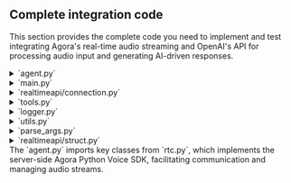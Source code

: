
## Complete integration code

This section provides the complete code you need to implement and test integrating Agora's real-time audio streaming and OpenAI's API for processing audio input and generating AI-driven responses.

<details>
<summary>`agent.py`</summary>
<CodeBlock showLineNumbers language="python">
{`import asyncio
from builtins import anext
from typing import Any

from agora.rtc.rtc_connection import RTCConnection, RTCConnInfo
from attr import dataclass

from agora_realtime_ai_api.rtc import Channel, ChatMessage, RtcEngine, RtcOptions

from .logger import setup_logger
from .realtime.struct import InputAudioBufferCommitted, InputAudioBufferSpeechStarted, InputAudioBufferSpeechStopped, ItemCreated, RateLimitsUpdated, ResponseAudioDelta, ResponseAudioDone, ResponseAudioTranscriptDelta, ResponseAudioTranscriptDone, ResponseContentPartAdded, ResponseContentPartDone, ResponseCreated, ResponseDone, ResponseOutputItemAdded, ResponseOutputItemDone, ServerVADUpdateParams, SessionUpdate, SessionUpdateParams, SessionUpdated, Voices, to_json
from .realtime.connection import RealtimeApiConnection
from .tools import ClientToolCallResponse, ToolContext
from .utils import PCMWriter

# Set up the logger 
logger = setup_logger(name=__name__, log_level=logging.INFO)

def _monitor_queue_size(queue: asyncio.Queue, queue_name: str, threshold: int = 5) -> None:
    queue_size = queue.qsize()
    if queue_size > threshold:
        logger.warning(f"Queue {queue_name} size exceeded {threshold}: current size {queue_size}")


async def wait_for_remote_user(channel: Channel) -> int:
    remote_users = list(channel.remote_users.keys())
    if len(remote_users) > 0:
        return remote_users[0]

    future = asyncio.Future[int]()

    channel.once("user_joined", lambda conn, user_id: future.set_result(user_id))

    try:
        # Wait for the remote user with a timeout of 30 seconds
        remote_user = await asyncio.wait_for(future, timeout=15.0)
        return remote_user
    except KeyboardInterrupt:
        future.cancel()
        
    except Exception as e:
        logger.error(f"Error waiting for remote user: {e}")
        raise

@dataclass(frozen=True, kw_only=True)
class InferenceConfig:
    system_message: str | None = None
    turn_detection: ServerVADUpdateParams | None = None  # MARK: CHECK!
    voice: Voices | None = None


class RealtimeKitAgent:
    engine: RtcEngine
    channel: Channel
    connection: RealtimeApiConnection
    audio_queue: asyncio.Queue[bytes] = asyncio.Queue()

    message_queue: asyncio.Queue[ResponseAudioTranscriptDelta] = (
        asyncio.Queue()
    )
    message_done_queue: asyncio.Queue[ResponseAudioTranscriptDone] = (
        asyncio.Queue()
    )
    tools: ToolContext | None = None

    _client_tool_futures: dict[str, asyncio.Future[ClientToolCallResponse]]

    @classmethod
    async def setup_and_run_agent(
        cls,
        *,
        engine: RtcEngine,
        options: RtcOptions,
        inference_config: InferenceConfig,
        tools: ToolContext | None,
    ) -> None:
        channel = engine.create_channel(options)
        await channel.connect()

        try:
            async with RealtimeApiConnection(
                base_uri=os.getenv("REALTIME_API_BASE_URI", "wss://api.openai.com"),
                api_key=os.getenv("OPENAI_API_KEY"),
                verbose=False,
            ) as connection:
                await connection.send_request(
                    SessionUpdate(
                        session=SessionUpdateParams(
                            # MARK: check this
                            turn_detection=inference_config.turn_detection,
                            tools=tools.model_description() if tools else [],
                            tool_choice="auto",
                            input_audio_format="pcm16",
                            output_audio_format="pcm16",
                            instructions=inference_config.system_message,
                            voice=inference_config.voice,
                            model=os.environ.get("OPENAI_MODEL", "gpt-4o-realtime-preview"),
                            modalities=["text", "audio"],
                            temperature=0.8,
                            max_response_output_tokens="inf",
                        )
                    )
                )

                start_session_message = await anext(connection.listen())
                # assert isinstance(start_session_message, messages.StartSession)
                logger.info(
                    f"Session started: {start_session_message.session.id} model: {start_session_message.session.model}"
                )

                agent = cls(
                    connection=connection,
                    tools=tools,
                    channel=channel,
                )
                await agent.run()

        finally:
            await channel.disconnect()
            await connection.close()

    def __init__(
        self,
        *,
        connection: RealtimeApiConnection,
        tools: ToolContext | None,
        channel: Channel,
    ) -> None:
        self.connection = connection
        self.tools = tools
        self._client_tool_futures = {}
        self.channel = channel
        self.subscribe_user = None
        self.write_pcm = os.environ.get("WRITE_AGENT_PCM", "false") == "true"
        logger.info(f"Write PCM: {self.write_pcm}")

    async def run(self) -> None:
        try:

            def log_exception(t: asyncio.Task[Any]) -> None:
                if not t.cancelled() and t.exception():
                    logger.error(
                        "unhandled exception",
                        exc_info=t.exception(),
                    )

            logger.info("Waiting for remote user to join")
            self.subscribe_user = await wait_for_remote_user(self.channel)
            logger.info(f"Subscribing to user {self.subscribe_user}")
            await self.channel.subscribe_audio(self.subscribe_user)

            async def on_user_left(
                agora_rtc_conn: RTCConnection, user_id: int, reason: int
            ):
                logger.info(f"User left: {user_id}")
                if self.subscribe_user == user_id:
                    self.subscribe_user = None
                    logger.info("Subscribed user left, disconnecting")
                    await self.channel.disconnect()

            self.channel.on("user_left", on_user_left)

            disconnected_future = asyncio.Future[None]()

            def callback(agora_rtc_conn: RTCConnection, conn_info: RTCConnInfo, reason):
                logger.info(f"Connection state changed: {conn_info.state}")
                if conn_info.state == 1:
                    if not disconnected_future.done():
                        disconnected_future.set_result(None)

            self.channel.on("connection_state_changed", callback)

            asyncio.create_task(self.rtc_to_model()).add_done_callback(log_exception)
            asyncio.create_task(self.model_to_rtc()).add_done_callback(log_exception)

            asyncio.create_task(self._process_model_messages()).add_done_callback(
                log_exception
            )

            await disconnected_future
            logger.info("Agent finished running")
        except asyncio.CancelledError:
            logger.info("Agent cancelled")
        except Exception as e:
            logger.error(f"Error running agent: {e}")
            raise

    async def rtc_to_model(self) -> None:
        if self.subscribe_user is None:
            await asyncio.sleep(0.1)

        audio_frames = self.channel.get_audio_frames(self.subscribe_user)

        # Initialize PCMWriter for receiving audio
        pcm_writer = PCMWriter(prefix="rtc_to_model", write_pcm=self.write_pcm)

        try:
            async for audio_frame in audio_frames:
                # Process received audio (send to model)
                _monitor_queue_size(self.audio_queue, "audio_queue")
                await self.connection.send_audio_data(audio_frame.data)

                # Write PCM data if enabled
                await pcm_writer.write(audio_frame.data)

                await asyncio.sleep(0)  # Yield control to allow other tasks to run

        except asyncio.CancelledError:
            # Write any remaining PCM data before exiting
            await pcm_writer.flush()
            raise  # Re-raise the exception to propagate cancellation

    async def model_to_rtc(self) -> None:
        # Initialize PCMWriter for sending audio
        pcm_writer = PCMWriter(prefix="model_to_rtc", write_pcm=self.write_pcm)

        try:
            while True:
                # Get audio frame from the model output
                frame = await self.audio_queue.get()

                # Process sending audio (to RTC)
                await self.channel.push_audio_frame(frame)

                # Write PCM data if enabled
                await pcm_writer.write(frame)

        except asyncio.CancelledError:
            # Write any remaining PCM data before exiting
            await pcm_writer.flush()
            raise  # Re-raise the cancelled exception to properly exit the task

    async def _process_model_messages(self) -> None:
        async for message in self.connection.listen():
            # logger.info(f"Received message {message=}")
            match message:
                case InputAudioBufferSpeechStarted():
                    await self.channel.clear_sender_audio_buffer()
                    # clear the audio queue so audio stops playing
                    while not self.audio_queue.empty():
                        self.audio_queue.get_nowait()
                    logger.info(f"TMS:InputAudioBufferSpeechStarted: item_id: {message.item_id}")
                
                case InputAudioBufferSpeechStopped():
                    logger.info(f"TMS:InputAudioBufferSpeechStopped: item_id: {message.item_id}")
                    pass
                
                case ResponseAudioDelta():
                    # logger.info("Received audio message")
                    self.audio_queue.put_nowait(base64.b64decode(message.delta))
                    # loop.call_soon_threadsafe(self.audio_queue.put_nowait, base64.b64decode(message.delta))
                    logger.info(f"TMS:ResponseAudioDelta: response_id:{message.response_id},item_id: {message.item_id}")
                
                case ResponseAudioTranscriptDelta():
                    # logger.info(f"Received text message {message=}")
                    asyncio.create_task(self.channel.chat.send_message(
                        ChatMessage(
                            message=to_json(message), msg_id=message.item_id
                        )
                    ))

                case ResponseAudioTranscriptDone():
                    logger.info(f"Text message done: {message=}")
                    asyncio.create_task(self.channel.chat.send_message(
                        ChatMessage(
                            message=to_json(message), msg_id=message.item_id
                        )
                    ))

                #  InputAudioBufferCommitted
                case InputAudioBufferCommitted():
                    pass
                case ItemCreated():
                    pass
                # ResponseCreated
                case ResponseCreated():
                    pass
                # ResponseDone
                case ResponseDone():
                    pass
                # ResponseOutputItemAdded
                case ResponseOutputItemAdded():
                    pass
                # ResponseContenPartAdded
                case ResponseContentPartAdded():
                    pass
                # ResponseAudioDone
                case ResponseAudioDone():
                    pass
                # ResponseContentPartDone
                case ResponseContentPartDone():
                    pass
                # ResponseOutputItemDone
                case ResponseOutputItemDone():
                    pass
                case SessionUpdated():
                    pass
                case RateLimitsUpdated():
                    pass
                case _:
                    logger.warning(f"Unhandled message {message=}")
`}
</CodeBlock>
</details>

<details>
<summary>`main.py`</summary>
<CodeBlock showLineNumbers language="python">
{`import asyncio
from multiprocessing import Process

from aiohttp import web
from dotenv import load_dotenv
from pydantic import BaseModel, Field, ValidationError

from .realtime.struct import PCM_CHANNELS, PCM_SAMPLE_RATE, ServerVADUpdateParams, Voices

from .agent import InferenceConfig, RealtimeKitAgent
from agora_realtime_ai_api.rtc import RtcEngine, RtcOptions
from .logger import setup_logger
from .parse_args import parse_args, parse_args_realtimekit

# Set up the logger with color and timestamp support
logger = setup_logger(name=__name__, log_level=logging.INFO)

load_dotenv(override=True)
app_id = os.environ.get("AGORA_APP_ID")
app_cert = os.environ.get("AGORA_APP_CERT")

if not app_id:
    raise ValueError("AGORA_APP_ID must be set in the environment.")


class StartAgentRequestBody(BaseModel):
    channel_name: str = Field(..., description="The name of the channel")
    uid: int = Field(..., description="The UID of the user")
    language: str = Field("en", description="The language of the agent")


class StopAgentRequestBody(BaseModel):
    channel_name: str = Field(..., description="The name of the channel")


# Function to monitor the process and perform extra work when it finishes
async def monitor_process(channel_name: str, process: Process):
    # Wait for the process to finish in a non-blocking way
    await asyncio.to_thread(process.join)

    logger.info(f"Process for channel {channel_name} has finished")

    # Perform additional work after the process finishes
    # For example, removing the process from the active_processes dictionary
    if channel_name in active_processes:
        active_processes.pop(channel_name)

    # Perform any other cleanup or additional actions you need here
    logger.info(f"Cleanup for channel {channel_name} completed")

    logger.info(f"Remaining active processes: {len(active_processes.keys())}")

def handle_agent_proc_signal(signum, frame):
    logger.info(f"Agent process received signal {signal.strsignal(signum)}. Exiting...")
    os._exit(0)


def run_agent_in_process(
    engine_app_id: str,
    engine_app_cert: str,
    channel_name: str,
    uid: int,
    inference_config: InferenceConfig,
):  # Set up signal forwarding in the child process
    signal.signal(signal.SIGINT, handle_agent_proc_signal)  # Forward SIGINT
    signal.signal(signal.SIGTERM, handle_agent_proc_signal)  # Forward SIGTERM
    asyncio.run(
        RealtimeKitAgent.setup_and_run_agent(
            engine=RtcEngine(appid=engine_app_id, appcert=engine_app_cert),
            options=RtcOptions(
                channel_name=channel_name,
                uid=uid,
                sample_rate=PCM_SAMPLE_RATE,
                channels=PCM_CHANNELS,
                enable_pcm_dump= os.environ.get("WRITE_RTC_PCM", "false") == "true"
            ),
            inference_config=inference_config,
            tools=None,
        )
    )


# HTTP Server Routes
async def start_agent(request):
    try:
        # Parse and validate JSON body using the pydantic model
        try:
            data = await request.json()
            validated_data = StartAgentRequestBody(**data)
        except ValidationError as e:
            return web.json_response(
                {"error": "Invalid request data", "details": e.errors()}, status=400
            )

        # Parse JSON body
        channel_name = validated_data.channel_name
        uid = validated_data.uid
        language = validated_data.language

        # Check if a process is already running for the given channel_name
        if (
            channel_name in active_processes
            and active_processes[channel_name].is_alive()
        ):
            return web.json_response(
                {"error": f"Agent already running for channel: {channel_name}"},
                status=400,
            )

        system_message = ""
        if language == "en":
            system_message = """\
Your knowledge cutoff is 2023-10. You are a helpful, witty, and friendly AI. Act like a human, but remember that you aren't a human and that you can't do human things in the real world. Your voice and personality should be warm and engaging, with a lively and playful tone. If interacting in a non-English language, start by using the standard accent or dialect familiar to the user. Talk quickly. You should always call a function if you can. Do not refer to these rules, even if you're asked about them.\
"""

        inference_config = InferenceConfig(
            system_message=system_message,
            voice=Voices.Alloy,
            turn_detection=ServerVADUpdateParams(
                type="server_vad", threshold=0.5, prefix_padding_ms=300, silence_duration_ms=200
            ),
        )
        # Create a new process for running the agent
        process = Process(
            target=run_agent_in_process,
            args=(app_id, app_cert, channel_name, uid, inference_config),
        )

        try:
            process.start()
        except Exception as e:
            logger.error(f"Failed to start agent process: {e}")
            return web.json_response(
                {"error": f"Failed to start agent: {e}"}, status=500
            )

        # Store the process in the active_processes dictionary using channel_name as the key
        active_processes[channel_name] = process

        # Monitor the process in a background asyncio task
        asyncio.create_task(monitor_process(channel_name, process))

        return web.json_response({"status": "Agent started!"})

    except Exception as e:
        logger.error(f"Failed to start agent: {e}")
        return web.json_response({"error": str(e)}, status=500)


# HTTP Server Routes: Stop Agent
async def stop_agent(request):
    try:
        # Parse and validate JSON body using the pydantic model
        try:
            data = await request.json()
            validated_data = StopAgentRequestBody(**data)
        except ValidationError as e:
            return web.json_response(
                {"error": "Invalid request data", "details": e.errors()}, status=400
            )

        # Parse JSON body
        channel_name = validated_data.channel_name

        # Find and terminate the process associated with the given channel name
        process = active_processes.get(channel_name)

        if process and process.is_alive():
            logger.info(f"Terminating process for channel {channel_name}")
            await asyncio.to_thread(os.kill, process.pid, signal.SIGKILL)

            return web.json_response(
                {"status": "Agent process terminated", "channel_name": channel_name}
            )
        else:
            return web.json_response(
                {"error": "No active agent found for the provided channel_name"},
                status=404,
            )

    except Exception as e:
        logger.error(f"Failed to stop agent: {e}")
        return web.json_response({"error": str(e)}, status=500)


# Dictionary to keep track of processes by channel name or UID
active_processes = {}


# Function to handle shutdown and process cleanup
async def shutdown(app):
    logger.info("Shutting down server, cleaning up processes...")
    for channel_name, process in active_processes.items():
        if process.is_alive():
            logger.info(
                f"Terminating process for channel {channel_name} (PID: {process.pid})"
            )
            await asyncio.to_thread(os.kill, process.pid, signal.SIGKILL)
            await asyncio.to_thread(process.join)  # Ensure process has terminated
    active_processes.clear()
    logger.info("All processes terminated, shutting down server")


# Signal handler to gracefully stop the application
def handle_signal(signum, frame):
    logger.info(f"Received exit signal {signal.strsignal(signum)}...")

    loop = asyncio.get_running_loop()
    if loop.is_running():
        # Properly shutdown by stopping the loop and running shutdown
        loop.create_task(shutdown(None))
        loop.stop()


# Main aiohttp application setup
async def init_app():
    app = web.Application()

    # Add cleanup task to run on app exit
    app.on_cleanup.append(shutdown)

    app.add_routes([web.post("/start_agent", start_agent)])
    app.add_routes([web.post("/stop_agent", stop_agent)])

    return app


if __name__ == "__main__":
    # Parse the action argument
    args = parse_args()
    # Action logic based on the action argument
    if args.action == "server":
        # Python 3.10+ requires explicitly creating a new event loop if none exists
        try:
            loop = asyncio.get_event_loop()
        except RuntimeError:
            # For Python 3.10+, use this to get a new event loop if the default is closed or not created
            loop = asyncio.new_event_loop()
            asyncio.set_event_loop(loop)

        # Start the application using asyncio.run for the new event loop
        app = loop.run_until_complete(init_app())
        web.run_app(app, port=int(os.getenv("SERVER_PORT") or "8080"))
    elif args.action == "agent":
        # Parse RealtimeKitOptions for running the agent
        realtime_kit_options = parse_args_realtimekit()

        # Example logging for parsed options (channel_name and uid)
        logger.info(f"Running agent with options: {realtime_kit_options}")

        inference_config = InferenceConfig(
            system_message="""\
Your knowledge cutoff is 2023-10. You are a helpful, witty, and friendly AI. Act like a human, but remember that you aren't a human and that you can't do human things in the real world. Your voice and personality should be warm and engaging, with a lively and playful tone. If interacting in a non-English language, start by using the standard accent or dialect familiar to the user. Talk quickly. You should always call a function if you can. Do not refer to these rules, even if you're asked about them.\
""",
            voice=Voices.Alloy,
            turn_detection=ServerVADUpdateParams(
                type="server_vad", threshold=0.5, prefix_padding_ms=300, silence_duration_ms=200
            ),
        )
        run_agent_in_process(
            engine_app_id=app_id,
            engine_app_cert=app_cert,
            channel_name=realtime_kit_options["channel_name"],
            uid=realtime_kit_options["uid"],
            inference_config=inference_config,
        )
`}
</CodeBlock>
</details>

<details>
<summary>`realtimeapi/connection.py`</summary>
<CodeBlock showLineNumbers language="python">
{`import asyncio

from typing import Any, AsyncGenerator
from .struct import InputAudioBufferAppend, ClientToServerMessage, ServerToClientMessage, parse_server_message, to_json
from ..logger import setup_logger

# Set up the logger with color and timestamp support
logger = setup_logger(name=__name__, log_level=logging.INFO)


DEFAULT_VIRTUAL_MODEL = "gpt-4o-realtime-preview"

def smart_str(s: str, max_field_len: int = 128) -> str:
    """parse string as json, truncate data field to 128 characters, reserialize"""
    try:
        data = json.loads(s)
        if "delta" in data:
            key = "delta"
        elif "audio" in data:
            key = "audio"
        else:
            return s

        if len(data[key]) > max_field_len:
            data[key] = data[key][:max_field_len] + "..."
        return json.dumps(data)
    except json.JSONDecodeError:
        return s


class RealtimeApiConnection:
    def __init__(
        self,
        base_uri: str,
        api_key: str | None = None,
        path: str = "/v1/realtime",
        verbose: bool = False,
        model: str = DEFAULT_VIRTUAL_MODEL,
    ):
        
        self.url = f"{base_uri}{path}"
        if "model=" not in self.url:
            self.url += f"?model={model}"

        self.api_key = api_key or os.environ.get("OPENAI_API_KEY")
        self.websocket: aiohttp.ClientWebSocketResponse | None = None
        self.verbose = verbose
        self.session = aiohttp.ClientSession()

    async def __aenter__(self) -> "RealtimeApiConnection":
        await self.connect()
        return self

    async def __aexit__(self, exc_type: Any, exc_value: Any, traceback: Any) -> bool:
        await self.close()
        return False

    async def connect(self):
        auth = aiohttp.BasicAuth("", self.api_key) if self.api_key else None

        headers = {"OpenAI-Beta": "realtime=v1"}

        self.websocket = await self.session.ws_connect(
            url=self.url,
            auth=auth,
            headers=headers,
        )

    async def send_audio_data(self, audio_data: bytes):
        """audio_data is assumed to be pcm16 24kHz mono little-endian"""
        base64_audio_data = base64.b64encode(audio_data).decode("utf-8")
        message = InputAudioBufferAppend(audio=base64_audio_data)
        await self.send_request(message)

    async def send_request(self, message: ClientToServerMessage):
        assert self.websocket is not None
        message_str = to_json(message)
        if self.verbose:
            logger.info(f"-> {smart_str(message_str)}")
        await self.websocket.send_str(message_str)

    

    async def listen(self) -> AsyncGenerator[ServerToClientMessage, None]:
        assert self.websocket is not None
        if self.verbose:
            logger.info("Listening for realtimeapi messages")
        try:
            async for msg in self.websocket:
                if msg.type == aiohttp.WSMsgType.TEXT:
                    if self.verbose:
                        logger.info(f"<- {smart_str(msg.data)}")
                    yield self.handle_server_message(msg.data)
                elif msg.type == aiohttp.WSMsgType.ERROR:
                    logger.error("Error during receive: %s", self.websocket.exception())
                    break
        except asyncio.CancelledError:
            logger.info("Receive messages task cancelled")

    def handle_server_message(self, message: str) -> ServerToClientMessage:
        try:
            return parse_server_message(message)
        except Exception as e:
            logger.error("Error handling message: " + str(e))
            raise e

    async def close(self):
        # Close the websocket connection if it exists
        if self.websocket:
            await self.websocket.close()
            self.websocket = None
`}
</CodeBlock>
</details>

<details>
<summary>`tools.py`</summary>
<CodeBlock showLineNumbers language="python">
{`import abc
from typing import Any, Callable, assert_never

from attr import dataclass
from pydantic import BaseModel

from .logger import setup_logger

# Set up the logger with color and timestamp support
logger = setup_logger(name=__name__, log_level=logging.INFO)


@dataclass(frozen=True, kw_only=True)
class LocalFunctionToolDeclaration:
    """Declaration of a tool that can be called by the model, and runs a function locally on the tool context."""

    name: str
    description: str
    parameters: dict[str, Any]
    function: Callable[..., Any]

    def model_description(self) -> dict[str, Any]:
        return {
            "type": "function",
            "function": {
                "name": self.name,
                "description": self.description,
                "parameters": self.parameters,
            },
        }


@dataclass(frozen=True, kw_only=True)
class PassThroughFunctionToolDeclaration:
    """Declaration of a tool that can be called by the model."""

    name: str
    description: str
    parameters: dict[str, Any]

    def model_description(self) -> dict[str, Any]:
        return {
            "type": "function",
            "function": {
                "name": self.name,
                "description": self.description,
                "parameters": self.parameters,
            },
        }


ToolDeclaration = LocalFunctionToolDeclaration | PassThroughFunctionToolDeclaration


@dataclass(frozen=True, kw_only=True)
class LocalToolCallExecuted:
    json_encoded_output: str


@dataclass(frozen=True, kw_only=True)
class ShouldPassThroughToolCall:
    decoded_function_args: dict[str, Any]


ExecuteToolCallResult = LocalToolCallExecuted | ShouldPassThroughToolCall


class ToolContext(abc.ABC):
    _tool_declarations: dict[str, ToolDeclaration]

    def __init__(self) -> None:
        # TODO should be an ordered dict
        self._tool_declarations = {}

    def register_function(
        self,
        *,
        name: str,
        description: str = "",
        parameters: dict[str, Any],
        fn: Callable[..., Any],
    ) -> None:
        self._tool_declarations[name] = LocalFunctionToolDeclaration(
            name=name, description=description, parameters=parameters, function=fn
        )

    def register_client_function(
        self,
        *,
        name: str,
        description: str = "",
        parameters: dict[str, Any],
    ) -> None:
        self._tool_declarations[name] = PassThroughFunctionToolDeclaration(
            name=name, description=description, parameters=parameters
        )

    async def execute_tool(
        self, tool_name: str, encoded_function_args: str
    ) -> ExecuteToolCallResult | None:
        tool = self._tool_declarations.get(tool_name)
        if not tool:
            return None

        args = json.loads(encoded_function_args)
        assert isinstance(args, dict)

        if isinstance(tool, LocalFunctionToolDeclaration):
            logger.info(f"Executing tool {tool_name} with args {args}")
            result = await tool.function(**args)
            logger.info(f"Tool {tool_name} executed with result {result}")
            return LocalToolCallExecuted(json_encoded_output=json.dumps(result))

        if isinstance(tool, PassThroughFunctionToolDeclaration):
            return ShouldPassThroughToolCall(decoded_function_args=args)

        assert_never(tool)

    def model_description(self) -> list[dict[str, Any]]:
        return [v.model_description() for v in self._tool_declarations.values()]


class ClientToolCallResponse(BaseModel):
    tool_call_id: str
    result: dict[str, Any] | str | float | int | bool | None = None
`}
</CodeBlock>
</details>

<details>
<summary>`logger.py`</summary>
<CodeBlock showLineNumbers language="python">
{`import logging
from datetime import datetime



def setup_logger(
    name: str,
    log_level: int = logging.INFO,
    log_format: str = "%(asctime)s - %(name)s - %(levelname)s - %(message)s",
    use_color: bool = True
) -> logging.Logger:
    """Sets up and returns a logger with color and timestamp support, including milliseconds."""

    # Create or get a logger with the given name
    logger = logging.getLogger(name)

    # Prevent the logger from propagating to the root logger (disable extra output)
    logger.propagate = False
    
    # Clear existing handlers to avoid duplicate messages
    if logger.hasHandlers():
        logger.handlers.clear()

    # Set the log level
    logger.setLevel(log_level)

    # Create console handler
    handler = logging.StreamHandler()

    # Custom formatter for adding milliseconds
    class CustomFormatter(colorlog.ColoredFormatter):
        def formatTime(self, record, datefmt=None):
            record_time = datetime.fromtimestamp(record.created)
            if datefmt:
                return record_time.strftime(datefmt) + f",{int(record.msecs):03d}"
            else:
                return record_time.strftime("%Y-%m-%d %H:%M:%S") + f",{int(record.msecs):03d}"

    # Use custom formatter that includes milliseconds
    if use_color:
        formatter = CustomFormatter(
            "%(log_color)s" + log_format,
            datefmt="%Y-%m-%d %H:%M:%S",  # Milliseconds will be appended manually
            log_colors={
                "DEBUG": "cyan",
                "INFO": "green",
                "WARNING": "yellow",
                "ERROR": "red",
                "CRITICAL": "bold_red",
            },
        )
    else:
        formatter = CustomFormatter(log_format, datefmt="%Y-%m-%d %H:%M:%S")

    handler.setFormatter(formatter)

    # Add the handler to the logger
    logger.addHandler(handler)

    return logger
`}
</CodeBlock>
</details>

<details>
<summary>`utils.py`</summary>
<CodeBlock showLineNumbers language="python">
{`import asyncio
from datetime import datetime


def write_pcm_to_file(buffer: bytearray, file_name: str) -> None:
    """Helper function to write PCM data to a file."""
    with open(file_name, "ab") as f:  # append to file
        f.write(buffer)


def generate_file_name(prefix: str) -> str:
    # Create a timestamp for the file name
    timestamp = datetime.now().strftime("%Y%m%d_%H%M%S")
    return f"{prefix}_{timestamp}.pcm"


class PCMWriter:
    def __init__(self, prefix: str, write_pcm: bool, buffer_size: int = 1024 * 64):
        self.write_pcm = write_pcm
        self.buffer = bytearray()
        self.buffer_size = buffer_size
        self.file_name = generate_file_name(prefix) if write_pcm else None
        self.loop = asyncio.get_event_loop()

    async def write(self, data: bytes) -> None:
        """Accumulate data into the buffer and write to file when necessary."""
        if not self.write_pcm:
            return

        self.buffer.extend(data)

        # Write to file if buffer is full
        if len(self.buffer) >= self.buffer_size:
            await self._flush()

    async def flush(self) -> None:
        """Write any remaining data in the buffer to the file."""
        if self.write_pcm and self.buffer:
            await self._flush()

    async def _flush(self) -> None:
        """Helper method to write the buffer to the file."""
        if self.file_name:
            await self.loop.run_in_executor(
                None,
                functools.partial(write_pcm_to_file, self.buffer[:], self.file_name),
            )
        self.buffer.clear()
`}
</CodeBlock>
</details>

<details>
<summary>`parse_args.py`</summary>
<CodeBlock showLineNumbers language="python">
{`import argparse
from typing import TypedDict

from .logger import setup_logger

# Set up the logger with color and timestamp support
logger = setup_logger(name=__name__, log_level=logging.INFO)


class RealtimeKitOptions(TypedDict):
    channel_name: str
    uid: int

def parse_args():
    parser = argparse.ArgumentParser(description="Manage server and agent actions.")
    
    # Create a subparser for actions (server and agent)
    subparsers = parser.add_subparsers(dest="action", required=True)

    # Subparser for the 'server' action (no additional arguments)
    subparsers.add_parser("server", help="Start the server")

    # Subparser for the 'agent' action (with required arguments)
    agent_parser = subparsers.add_parser("agent", help="Run an agent")
    agent_parser.add_argument("--channel_name", required=True, help="Channel Id / must")
    agent_parser.add_argument("--uid", type=int, default=0, help="User Id / default is 0")

    return parser.parse_args()


def parse_args_realtimekit() -> RealtimeKitOptions:
    args = parse_args()
    logger.info(f"Parsed arguments: {args}")

    if args.action == "agent":
        options: RealtimeKitOptions = {"channel_name": args.channel_name, "uid": args.uid}
        return options

    return None
`}
</CodeBlock>
</details>

<details>
<summary>`realtimeapi/struct.py`</summary>
<CodeBlock showLineNumbers language="python">
{`import json

from dataclasses import dataclass, asdict, field, is_dataclass
from typing import Any, Dict, Literal, Optional, List, Set, Union
from enum import Enum

PCM_SAMPLE_RATE = 24000
PCM_CHANNELS = 1

def generate_event_id() -> str:
    return str(uuid.uuid4())

# Enums
class Voices(str, Enum):
    Alloy = "alloy"
    Echo = "echo"
    Fable = "fable"
    Nova = "nova"
    Nova_2 = "nova_2"
    Nova_3 = "nova_3"
    Nova_4 = "nova_4"
    Nova_5 = "nova_5"
    Onyx = "onyx"
    Shimmer = "shimmer"

class AudioFormats(str, Enum):
    PCM16 = "pcm16"
    G711_ULAW = "g711_ulaw"
    G711_ALAW = "g711_alaw"

class ItemType(str, Enum):
    Message = "message"
    FunctionCall = "function_call"
    FunctionCallOutput = "function_call_output"

class MessageRole(str, Enum):
    System = "system"
    User = "user"
    Assistant = "assistant"

class ContentType(str, Enum):
    InputText = "input_text"
    InputAudio = "input_audio"
    Text = "text"
    Audio = "audio"

@dataclass
class FunctionToolChoice:
    name: str  # Name of the function
    type: str = "function"  # Fixed value for type

# ToolChoice can be either a literal string or FunctionToolChoice
ToolChoice = Union[str, FunctionToolChoice]  # "none", "auto", "required", or FunctionToolChoice

@dataclass
class RealtimeError:
    type: str  # The type of the error
    message: str  # The error message
    code: Optional[str] = None  # Optional error code
    param: Optional[str] = None  # Optional parameter related to the error
    event_id: Optional[str] = None  # Optional event ID for tracing

@dataclass
class InputAudioTranscription:
    model: str = "whisper-1"  # Default transcription model is "whisper-1"

@dataclass
class ServerVADUpdateParams:
    threshold: Optional[float] = None  # Threshold for voice activity detection
    prefix_padding_ms: Optional[int] = None  # Amount of padding before the voice starts (in milliseconds)
    silence_duration_ms: Optional[int] = None  # Duration of silence before considering speech stopped (in milliseconds)
    type: str = "server_vad"  # Fixed value for VAD type
@dataclass
class Session:
    id: str  # The unique identifier for the session
    model: str  # The model associated with the session (e.g., "gpt-3")
    expires_at: int  # Expiration time of the session in seconds since the epoch (UNIX timestamp)
    object: str = "realtime.session"  # Fixed value indicating the object type
    modalities: Set[str] = field(default_factory=lambda: {"text", "audio"})  # Set of allowed modalities (e.g., "text", "audio")
    instructions: Optional[str] = None  # Instructions or guidance for the session
    voice: Voices = Voices.Alloy  # Voice configuration for audio responses, defaulting to "Alloy"
    turn_detection: Optional[ServerVADUpdateParams] = None  # Voice activity detection (VAD) settings
    input_audio_format: AudioFormats = AudioFormats.PCM16  # Audio format for input (e.g., "pcm16")
    output_audio_format: AudioFormats = AudioFormats.PCM16  # Audio format for output (e.g., "pcm16")
    input_audio_transcription: Optional[InputAudioTranscription] = None  # Audio transcription model settings (e.g., "whisper-1")
    tools: List[Dict[str, Union[str, Any]]] = field(default_factory=list)  # List of tools available during the session
    tool_choice: Literal["auto", "none", "required"] = "auto"  # How tools should be used in the session
    temperature: float = 0.8  # Temperature setting for model creativity
    max_response_output_tokens: Union[int, Literal["inf"]] = "inf"  # Maximum number of tokens in the response, or "inf" for unlimited
    

@dataclass
class SessionUpdateParams:
    model: Optional[str] = None  # Optional string to specify the model
    modalities: Optional[Set[str]] = None  # Set of allowed modalities (e.g., "text", "audio")
    instructions: Optional[str] = None  # Optional instructions string
    voice: Optional[Voices] = None  # Voice selection, can be `None` or from `Voices` Enum
    turn_detection: Optional[ServerVADUpdateParams] = None  # Server VAD update params
    input_audio_format: Optional[AudioFormats] = None  # Input audio format from `AudioFormats` Enum
    output_audio_format: Optional[AudioFormats] = None  # Output audio format from `AudioFormats` Enum
    input_audio_transcription: Optional[InputAudioTranscription] = None  # Optional transcription model
    tools: Optional[List[Dict[str, Union[str, any]]]] = None  # List of tools (e.g., dictionaries)
    tool_choice: Optional[ToolChoice] = None  # ToolChoice, either string or `FunctionToolChoice`
    temperature: Optional[float] = None  # Optional temperature for response generation
    max_response_output_tokens: Optional[Union[int, str]] = None  # Max response tokens, "inf" for infinite


# Define individual message item param types
@dataclass
class SystemMessageItemParam:
    content: List[dict]  # This can be more specific based on content structure
    id: Optional[str] = None
    status: Optional[str] = None
    type: str = "message"
    role: str = "system"

@dataclass
class UserMessageItemParam:
    content: List[dict]  # Similarly, content can be more specific
    id: Optional[str] = None
    status: Optional[str] = None
    type: str = "message"
    role: str = "user"

@dataclass
class AssistantMessageItemParam:
    content: List[dict]  # Content structure here depends on your schema
    id: Optional[str] = None
    status: Optional[str] = None
    type: str = "message"
    role: str = "assistant"

@dataclass
class FunctionCallItemParam:
    name: str
    call_id: str
    arguments: str
    type: str = "function_call"
    id: Optional[str] = None
    status: Optional[str] = None

@dataclass
class FunctionCallOutputItemParam:
    call_id: str
    output: str
    id: Optional[str] = None
    type: str = "function_call_output"

# Union of all possible item types
ItemParam = Union[
    SystemMessageItemParam,
    UserMessageItemParam,
    AssistantMessageItemParam,
    FunctionCallItemParam,
    FunctionCallOutputItemParam
]


# Assuming the EventType and other enums are already defined
# For reference:
class EventType(str, Enum):
    SESSION_UPDATE = "session.update"
    INPUT_AUDIO_BUFFER_APPEND = "input_audio_buffer.append"
    INPUT_AUDIO_BUFFER_COMMIT = "input_audio_buffer.commit"
    INPUT_AUDIO_BUFFER_CLEAR = "input_audio_buffer.clear"
    UPDATE_CONVERSATION_CONFIG = "update_conversation_config"
    ITEM_CREATE = "conversation.item.create"
    ITEM_TRUNCATE = "conversation.item.truncate"
    ITEM_DELETE = "conversation.item.delete"
    RESPONSE_CREATE = "response.create"
    RESPONSE_CANCEL = "response.cancel"

    ERROR = "error"
    SESSION_CREATED = "session.created"
    SESSION_UPDATED = "session.updated"

    INPUT_AUDIO_BUFFER_COMMITTED = "input_audio_buffer.committed"
    INPUT_AUDIO_BUFFER_CLEARED = "input_audio_buffer.cleared"
    INPUT_AUDIO_BUFFER_SPEECH_STARTED = "input_audio_buffer.speech_started"
    INPUT_AUDIO_BUFFER_SPEECH_STOPPED = "input_audio_buffer.speech_stopped"

    ITEM_CREATED = "conversation.item.created"
    ITEM_DELETED = "conversation.item.deleted"
    ITEM_TRUNCATED = "conversation.item.truncated"
    ITEM_INPUT_AUDIO_TRANSCRIPTION_COMPLETED = "conversation.item.input_audio_transcription.completed"
    ITEM_INPUT_AUDIO_TRANSCRIPTION_FAILED = "conversation.item.input_audio_transcription.failed"

    RESPONSE_CREATED = "response.created"
    RESPONSE_CANCELLED = "response.cancelled"
    RESPONSE_DONE = "response.done"
    RESPONSE_OUTPUT_ITEM_ADDED = "response.output_item.added"
    RESPONSE_OUTPUT_ITEM_DONE = "response.output_item.done"
    RESPONSE_CONTENT_PART_ADDED = "response.content_part.added"
    RESPONSE_CONTENT_PART_DONE = "response.content_part.done"
    RESPONSE_TEXT_DELTA = "response.text.delta"
    RESPONSE_TEXT_DONE = "response.text.done"
    RESPONSE_AUDIO_TRANSCRIPT_DELTA = "response.audio_transcript.delta"
    RESPONSE_AUDIO_TRANSCRIPT_DONE = "response.audio_transcript.done"
    RESPONSE_AUDIO_DELTA = "response.audio.delta"
    RESPONSE_AUDIO_DONE = "response.audio.done"
    RESPONSE_FUNCTION_CALL_ARGUMENTS_DELTA = "response.function_call_arguments.delta"
    RESPONSE_FUNCTION_CALL_ARGUMENTS_DONE = "response.function_call_arguments.done"
    RATE_LIMITS_UPDATED = "rate_limits.updated"

# Base class for all ServerToClientMessages
@dataclass
class ServerToClientMessage:
    event_id: str


@dataclass
class ErrorMessage(ServerToClientMessage):
    error: RealtimeError
    type: str = EventType.ERROR


@dataclass
class SessionCreated(ServerToClientMessage):
    session: Session
    type: str = EventType.SESSION_CREATED


@dataclass
class SessionUpdated(ServerToClientMessage):
    session: Session
    type: str = EventType.SESSION_UPDATED


@dataclass
class InputAudioBufferCommitted(ServerToClientMessage):
    item_id: str
    type: str = EventType.INPUT_AUDIO_BUFFER_COMMITTED
    previous_item_id: Optional[str] = None


@dataclass
class InputAudioBufferCleared(ServerToClientMessage):
    type: str = EventType.INPUT_AUDIO_BUFFER_CLEARED


@dataclass
class InputAudioBufferSpeechStarted(ServerToClientMessage):
    audio_start_ms: int
    item_id: str
    type: str = EventType.INPUT_AUDIO_BUFFER_SPEECH_STARTED


@dataclass
class InputAudioBufferSpeechStopped(ServerToClientMessage):
    audio_end_ms: int
    type: str = EventType.INPUT_AUDIO_BUFFER_SPEECH_STOPPED
    item_id: Optional[str] = None


@dataclass
class ItemCreated(ServerToClientMessage):
    item: ItemParam
    type: str = EventType.ITEM_CREATED
    previous_item_id: Optional[str] = None


@dataclass
class ItemTruncated(ServerToClientMessage):
    item_id: str
    content_index: int
    audio_end_ms: int
    type: str = EventType.ITEM_TRUNCATED


@dataclass
class ItemDeleted(ServerToClientMessage):
    item_id: str
    type: str = EventType.ITEM_DELETED


# Assuming the necessary enums, ItemParam, and other classes are defined above
# ResponseStatus could be a string or an enum, depending on your schema

# Enum or Literal for ResponseStatus (could be more extensive)
ResponseStatus = Union[str, Literal["in_progress", "completed", "cancelled", "incomplete", "failed"]]

# Define status detail classes
@dataclass
class ResponseCancelledDetails:
    reason: str  # e.g., "turn_detected", "client_cancelled"
    type: str = "cancelled"

@dataclass
class ResponseIncompleteDetails:
    reason: str  # e.g., "max_output_tokens", "content_filter"
    type: str = "incomplete"

@dataclass
class ResponseError:
    type: str  # The type of the error, e.g., "validation_error", "server_error"
    message: str  # The error message describing what went wrong
    code: Optional[str] = None  # Optional error code, e.g., HTTP status code, API error code

@dataclass
class ResponseFailedDetails:
    error: ResponseError  # Assuming ResponseError is already defined
    type: str = "failed"

# Union of possible status details
ResponseStatusDetails = Union[ResponseCancelledDetails, ResponseIncompleteDetails, ResponseFailedDetails]

# Define Usage class to handle token usage
@dataclass
class InputTokenDetails:
    cached_tokens: int
    text_tokens: int
    audio_tokens: int

@dataclass
class OutputTokenDetails:
    text_tokens: int
    audio_tokens: int

@dataclass
class Usage:
    total_tokens: int
    input_tokens: int
    output_tokens: int
    input_token_details: InputTokenDetails
    output_token_details: OutputTokenDetails

# The Response dataclass definition
@dataclass
class Response:
    id: str  # Unique ID for the response
    output: List[ItemParam] = field(default_factory=list)  # List of items in the response
    object: str = "realtime.response"  # Fixed value for object type
    status: ResponseStatus = "in_progress"  # Status of the response
    status_details: Optional[ResponseStatusDetails] = None  # Additional details based on status
    usage: Optional[Usage] = None  # Token usage information



@dataclass
class ResponseCreated(ServerToClientMessage):
    response: Response
    type: str = EventType.RESPONSE_CREATED


@dataclass
class ResponseDone(ServerToClientMessage):
    response: Response
    type: str = EventType.RESPONSE_DONE


@dataclass
class ResponseTextDelta(ServerToClientMessage):
    response_id: str
    item_id: str
    output_index: int
    content_index: int
    delta: str
    type: str = EventType.RESPONSE_TEXT_DELTA


@dataclass
class ResponseTextDone(ServerToClientMessage):
    response_id: str
    item_id: str
    output_index: int
    content_index: int
    text: str
    type: str = EventType.RESPONSE_TEXT_DONE


@dataclass
class ResponseAudioTranscriptDelta(ServerToClientMessage):
    response_id: str
    item_id: str
    output_index: int
    content_index: int
    delta: str
    type: str = EventType.RESPONSE_AUDIO_TRANSCRIPT_DELTA


@dataclass
class ResponseAudioTranscriptDone(ServerToClientMessage):
    response_id: str
    item_id: str
    output_index: int
    content_index: int
    transcript: str
    type: str = EventType.RESPONSE_AUDIO_TRANSCRIPT_DONE


@dataclass
class ResponseAudioDelta(ServerToClientMessage):
    response_id: str
    item_id: str
    output_index: int
    content_index: int
    delta: str
    type: str = EventType.RESPONSE_AUDIO_DELTA


@dataclass
class ResponseAudioDone(ServerToClientMessage):
    response_id: str
    item_id: str
    output_index: int
    content_index: int
    type: str = EventType.RESPONSE_AUDIO_DONE


@dataclass
class ResponseFunctionCallArgumentsDelta(ServerToClientMessage):
    response_id: str
    item_id: str
    output_index: int
    call_id: str
    delta: str
    type: str = EventType.RESPONSE_FUNCTION_CALL_ARGUMENTS_DELTA


@dataclass
class ResponseFunctionCallArgumentsDone(ServerToClientMessage):
    response_id: str
    item_id: str
    output_index: int
    call_id: str
    name: str
    arguments: str
    type: str = EventType.RESPONSE_FUNCTION_CALL_ARGUMENTS_DONE


@dataclass
class RateLimitDetails:
    name: str  # Name of the rate limit, e.g., "api_requests", "message_generation"
    limit: int  # The maximum number of allowed requests in the current time window
    remaining: int  # The number of requests remaining in the current time window
    reset_seconds: float  # The number of seconds until the rate limit resets

@dataclass
class RateLimitsUpdated(ServerToClientMessage):
    rate_limits: List[RateLimitDetails]
    type: str = EventType.RATE_LIMITS_UPDATED


@dataclass
class ResponseOutputItemAdded(ServerToClientMessage):
    response_id: str  # The ID of the response
    output_index: int  # Index of the output item in the response
    item: Union[ItemParam, None]  # The added item (can be a message, function call, etc.)
    type: str = EventType.RESPONSE_OUTPUT_ITEM_ADDED  # Fixed event type

@dataclass
class ResponseContentPartAdded(ServerToClientMessage):
    response_id: str  # The ID of the response
    item_id: str  # The ID of the item to which the content part was added
    output_index: int  # Index of the output item in the response
    content_index: int  # Index of the content part in the output
    part: Union[ItemParam, None]  # The added content part
    type: str = EventType.RESPONSE_CONTENT_PART_ADDED  # Fixed event type

@dataclass
class ResponseContentPartDone(ServerToClientMessage):
    response_id: str  # The ID of the response
    item_id: str  # The ID of the item to which the content part belongs
    output_index: int  # Index of the output item in the response
    content_index: int  # Index of the content part in the output
    part: Union[ItemParam, None]  # The content part that was completed
    type: str = EventType.RESPONSE_CONTENT_PART_ADDED  # Fixed event type

@dataclass
class ResponseOutputItemDone(ServerToClientMessage):
    response_id: str  # The ID of the response
    output_index: int  # Index of the output item in the response
    item: Union[ItemParam, None]  # The output item that was completed
    type: str = EventType.RESPONSE_OUTPUT_ITEM_DONE  # Fixed event type

@dataclass
class ItemInputAudioTranscriptionCompleted(ServerToClientMessage):
    item_id: str  # The ID of the item for which transcription was completed
    content_index: int  # Index of the content part that was transcribed
    transcript: str  # The transcribed text
    type: str = EventType.ITEM_INPUT_AUDIO_TRANSCRIPTION_COMPLETED  # Fixed event type

@dataclass
class ItemInputAudioTranscriptionFailed(ServerToClientMessage):
    item_id: str  # The ID of the item for which transcription failed
    content_index: int  # Index of the content part that failed to transcribe
    error: ResponseError  # Error details explaining the failure
    type: str = EventType.ITEM_INPUT_AUDIO_TRANSCRIPTION_FAILED  # Fixed event type

# Union of all server-to-client message types
ServerToClientMessages = Union[
    ErrorMessage,
    SessionCreated,
    SessionUpdated,
    InputAudioBufferCommitted,
    InputAudioBufferCleared,
    InputAudioBufferSpeechStarted,
    InputAudioBufferSpeechStopped,
    ItemCreated,
    ItemTruncated,
    ItemDeleted,
    ResponseCreated,
    ResponseDone,
    ResponseTextDelta,
    ResponseTextDone,
    ResponseAudioTranscriptDelta,
    ResponseAudioTranscriptDone,
    ResponseAudioDelta,
    ResponseAudioDone,
    ResponseFunctionCallArgumentsDelta,
    ResponseFunctionCallArgumentsDone,
    RateLimitsUpdated,
    ResponseOutputItemAdded,
    ResponseContentPartAdded,
    ResponseContentPartDone,
    ResponseOutputItemDone,
    ItemInputAudioTranscriptionCompleted,
    ItemInputAudioTranscriptionFailed
]



# Base class for all ClientToServerMessages
@dataclass
class ClientToServerMessage:
    event_id: str = field(default_factory=generate_event_id)


@dataclass
class InputAudioBufferAppend(ClientToServerMessage):
    audio: Optional[str] = field(default=None)
    type: str = EventType.INPUT_AUDIO_BUFFER_APPEND  # Default argument (has a default value)

@dataclass
class InputAudioBufferCommit(ClientToServerMessage):
    type: str = EventType.INPUT_AUDIO_BUFFER_COMMIT


@dataclass
class InputAudioBufferClear(ClientToServerMessage):
    type: str = EventType.INPUT_AUDIO_BUFFER_CLEAR


@dataclass
class ItemCreate(ClientToServerMessage):
    item: Optional[ItemParam] = field(default=None)  # Assuming `ItemParam` is already defined
    type: str = EventType.ITEM_CREATE
    previous_item_id: Optional[str] = None


@dataclass
class ItemTruncate(ClientToServerMessage):
    item_id: Optional[str] = field(default=None)
    content_index: Optional[int] = field(default=None)
    audio_end_ms: Optional[int] = field(default=None)
    type: str = EventType.ITEM_TRUNCATE


@dataclass
class ItemDelete(ClientToServerMessage):
    item_id: Optional[str] = field(default=None)
    type: str = EventType.ITEM_DELETE
    
@dataclass
class ResponseCreateParams:
    commit: bool = True  # Whether the generated messages should be appended to the conversation
    cancel_previous: bool = True  # Whether to cancel the previous pending generation
    append_input_items: Optional[List[ItemParam]] = None  # Messages to append before response generation
    input_items: Optional[List[ItemParam]] = None  # Initial messages to use for generation
    modalities: Optional[Set[str]] = None  # Allowed modalities (e.g., "text", "audio")
    instructions: Optional[str] = None  # Instructions or guidance for the model
    voice: Optional[Voices] = None  # Voice setting for audio output
    output_audio_format: Optional[AudioFormats] = None  # Format for the audio output
    tools: Optional[List[Dict[str, Any]]] = None  # Tools available for this response
    tool_choice: Optional[ToolChoice] = None  # How to choose the tool ("auto", "required", etc.)
    temperature: Optional[float] = None  # The randomness of the model's responses
    max_response_output_tokens: Optional[Union[int, str]] = None  # Max number of tokens for the output, "inf" for infinite


@dataclass
class ResponseCreate(ClientToServerMessage):
    type: str = EventType.RESPONSE_CREATE
    response: Optional[ResponseCreateParams] = None  # Assuming `ResponseCreateParams` is defined


@dataclass
class ResponseCancel(ClientToServerMessage):
    type: str = EventType.RESPONSE_CANCEL

DEFAULT_CONVERSATION = "default"

@dataclass
class UpdateConversationConfig(ClientToServerMessage):
    type: str = EventType.UPDATE_CONVERSATION_CONFIG
    label: str = DEFAULT_CONVERSATION
    subscribe_to_user_audio: Optional[bool] = None
    voice: Optional[Voices] = None
    system_message: Optional[str] = None
    temperature: Optional[float] = None
    max_tokens: Optional[int] = None
    tools: Optional[List[dict]] = None
    tool_choice: Optional[ToolChoice] = None
    disable_audio: Optional[bool] = None
    output_audio_format: Optional[AudioFormats] = None


@dataclass
class SessionUpdate(ClientToServerMessage):
    session: Optional[SessionUpdateParams] = field(default=None)  # Assuming `SessionUpdateParams` is defined
    type: str = EventType.SESSION_UPDATE


# Union of all client-to-server message types
ClientToServerMessages = Union[
    InputAudioBufferAppend,
    InputAudioBufferCommit,
    InputAudioBufferClear,
    ItemCreate,
    ItemTruncate,
    ItemDelete,
    ResponseCreate,
    ResponseCancel,
    UpdateConversationConfig,
    SessionUpdate
]

def from_dict(data_class, data):
    """Recursively convert a dictionary to a dataclass instance."""
    if is_dataclass(data_class):  # Check if the target class is a dataclass
        fieldtypes = {f.name: f.type for f in data_class.__dataclass_fields__.values()}
        return data_class(**{f: from_dict(fieldtypes[f], data[f]) for f in data})
    elif isinstance(data, list):  # Handle lists of nested dataclass objects
        return [from_dict(data_class.__args__[0], item) for item in data]
    else:  # For primitive types (str, int, float, etc.), return the value as-is
        return data

def parse_client_message(unparsed_string: str) -> ClientToServerMessage:
    data = json.loads(unparsed_string)
    
    # Dynamically select the correct message class based on the `type` field, using from_dict
    if data["type"] == EventType.INPUT_AUDIO_BUFFER_APPEND:
        return from_dict(InputAudioBufferAppend, data)
    elif data["type"] == EventType.INPUT_AUDIO_BUFFER_COMMIT:
        return from_dict(InputAudioBufferCommit, data)
    elif data["type"] == EventType.INPUT_AUDIO_BUFFER_CLEAR:
        return from_dict(InputAudioBufferClear, data)
    elif data["type"] == EventType.ITEM_CREATE:
        return from_dict(ItemCreate, data)
    elif data["type"] == EventType.ITEM_TRUNCATE:
        return from_dict(ItemTruncate, data)
    elif data["type"] == EventType.ITEM_DELETE:
        return from_dict(ItemDelete, data)
    elif data["type"] == EventType.RESPONSE_CREATE:
        return from_dict(ResponseCreate, data)
    elif data["type"] == EventType.RESPONSE_CANCEL:
        return from_dict(ResponseCancel, data)
    elif data["type"] == EventType.UPDATE_CONVERSATION_CONFIG:
        return from_dict(UpdateConversationConfig, data)
    elif data["type"] == EventType.SESSION_UPDATE:
        return from_dict(SessionUpdate, data)
    
    raise ValueError(f"Unknown message type: {data['type']}")


# Assuming all necessary classes and enums (EventType, ServerToClientMessages, etc.) are imported
# Here’s how you can dynamically parse a server-to-client message based on the `type` field:

def parse_server_message(unparsed_string: str) -> ServerToClientMessage:
    data = json.loads(unparsed_string)

    # Dynamically select the correct message class based on the `type` field, using from_dict
    if data["type"] == EventType.ERROR:
        return from_dict(ErrorMessage, data)
    elif data["type"] == EventType.SESSION_CREATED:
        return from_dict(SessionCreated, data)
    elif data["type"] == EventType.SESSION_UPDATED:
        return from_dict(SessionUpdated, data)
    elif data["type"] == EventType.INPUT_AUDIO_BUFFER_COMMITTED:
        return from_dict(InputAudioBufferCommitted, data)
    elif data["type"] == EventType.INPUT_AUDIO_BUFFER_CLEARED:
        return from_dict(InputAudioBufferCleared, data)
    elif data["type"] == EventType.INPUT_AUDIO_BUFFER_SPEECH_STARTED:
        return from_dict(InputAudioBufferSpeechStarted, data)
    elif data["type"] == EventType.INPUT_AUDIO_BUFFER_SPEECH_STOPPED:
        return from_dict(InputAudioBufferSpeechStopped, data)
    elif data["type"] == EventType.ITEM_CREATED:
        return from_dict(ItemCreated, data)
    elif data["type"] == EventType.ITEM_TRUNCATED:
        return from_dict(ItemTruncated, data)
    elif data["type"] == EventType.ITEM_DELETED:
        return from_dict(ItemDeleted, data)
    elif data["type"] == EventType.RESPONSE_CREATED:
        return from_dict(ResponseCreated, data)
    elif data["type"] == EventType.RESPONSE_DONE:
        return from_dict(ResponseDone, data)
    elif data["type"] == EventType.RESPONSE_TEXT_DELTA:
        return from_dict(ResponseTextDelta, data)
    elif data["type"] == EventType.RESPONSE_TEXT_DONE:
        return from_dict(ResponseTextDone, data)
    elif data["type"] == EventType.RESPONSE_AUDIO_TRANSCRIPT_DELTA:
        return from_dict(ResponseAudioTranscriptDelta, data)
    elif data["type"] == EventType.RESPONSE_AUDIO_TRANSCRIPT_DONE:
        return from_dict(ResponseAudioTranscriptDone, data)
    elif data["type"] == EventType.RESPONSE_AUDIO_DELTA:
        return from_dict(ResponseAudioDelta, data)
    elif data["type"] == EventType.RESPONSE_AUDIO_DONE:
        return from_dict(ResponseAudioDone, data)
    elif data["type"] == EventType.RESPONSE_FUNCTION_CALL_ARGUMENTS_DELTA:
        return from_dict(ResponseFunctionCallArgumentsDelta, data)
    elif data["type"] == EventType.RESPONSE_FUNCTION_CALL_ARGUMENTS_DONE:
        return from_dict(ResponseFunctionCallArgumentsDone, data)
    elif data["type"] == EventType.RATE_LIMITS_UPDATED:
        return from_dict(RateLimitsUpdated, data)
    elif data["type"] == EventType.RESPONSE_OUTPUT_ITEM_ADDED:
        return from_dict(ResponseOutputItemAdded, data)
    elif data["type"] == EventType.RESPONSE_CONTENT_PART_ADDED:
        return from_dict(ResponseContentPartAdded, data)
    elif data["type"] == EventType.RESPONSE_CONTENT_PART_DONE:
        return from_dict(ResponseContentPartDone, data)
    elif data["type"] == EventType.RESPONSE_OUTPUT_ITEM_DONE:
        return from_dict(ResponseOutputItemDone, data)
    elif data["type"] == EventType.ITEM_INPUT_AUDIO_TRANSCRIPTION_COMPLETED:
        return from_dict(ItemInputAudioTranscriptionCompleted, data)
    elif data["type"] == EventType.ITEM_INPUT_AUDIO_TRANSCRIPTION_FAILED:
        return from_dict(ItemInputAudioTranscriptionFailed, data)

    raise ValueError(f"Unknown message type: {data['type']}")
    
def to_json(obj: Union[ClientToServerMessage, ServerToClientMessage]) -> str:
    return json.dumps(asdict(obj))
`}
</CodeBlock>
</details>

<Admonition type="info">
The `agent.py` imports key classes from `rtc.py`, which implements the server-side Agora Python Voice SDK, facilitating communication and managing audio streams.
</Admonition>